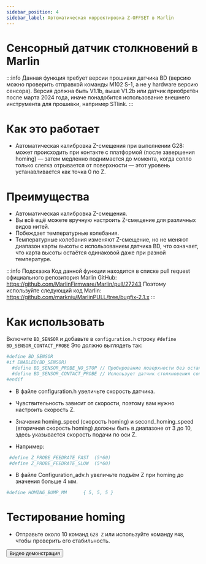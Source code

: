 ```yaml
---
sidebar_position: 4
sidebar_label: Автоматическая корректировка Z-OFFSET в Marlin
---
```


# Сенсорный датчик столкновений в Marlin

:::info
Данная функция требует версии прошивки датчика BD (версию можно проверить отправкой команды M102 S-1, а не у hardware версию сенсора).
Версия должна быть V1.1b, выше V1.2b или датчик приобретён после марта 2024 года, иначе понадобится использование внешнего инструмента для прошивки, например STlink.
:::

# Как это работает

* Автоматическая калибровка Z-смещения при выполнении G28: может происходить при контакте с платформой (после завершения homing) — затем медленно поднимается до момента, когда сопло только слегка отрывается от поверхности — этот уровень устанавливается как точка 0 по Z.

# Преимущества

* Автоматическая калибровка Z-смещения.
* Вы всё ещё можете вручную настроить Z-смещение для различных видов нитей.
* Побеждает температурные колебания.
* Температурные колебания изменяют Z-смещение, но не меняют диапазон карты высоты с использованием датчика BD, что означает, что карта высоты остаётся одинаковой даже при разной температуре.

:::info Подсказка
Код данной функции находится в списке pull request официального репозитория Marlin GitHub: https://github.com/MarlinFirmware/Marlin/pull/27243
Поэтому используйте следующий код Marlin: https://github.com/markniu/MarlinPULL/tree/bugfix-2.1.x
:::

# Как использовать

Включите `BD_SENSOR` и добавьте в `configuration.h` строку `#define BD_SENSOR_CONTACT_PROBE`
Это должно выглядеть так:

``` bash
#define BD_SENSOR
#if ENABLED(BD_SENSOR)
  #define BD_SENSOR_PROBE_NO_STOP // Пробирование поверхности без остановки на каждом точке
  #define BD_SENSOR_CONTACT_PROBE // Использует датчик столкновения сопла во время homing
#endif
```

* В файле configuration.h увеличьте скорость датчика.

* Чувствительность зависит от скорости, поэтому вам нужно настроить скорость Z.
* Значения homing_speed (скорость homing) и second_homing_speed (вторичная скорость homing) должны быть в диапазоне от 3 до 10, здесь указывается скорость подачи по оси Z.
* Например:
``` bash
 #define Z_PROBE_FEEDRATE_FAST  (5*60)
 #define Z_PROBE_FEEDRATE_SLOW  (5*60)
```
* В файле Configuration_adv.h увеличьте подъём Z при homing до значения больше 4 мм.
``` bash
#define HOMING_BUMP_MM      { 5, 5, 5 }
```

# Тестирование homing
* Отправьте около 10 команд `G28 Z` или используйте команду `M48`, чтобы проверить его стабильность.

<Button variant="contained" disableElevation href="https://www.youtube.com/watch?v=DzmGyJNS9bY">Видео демонстрация</Button>
